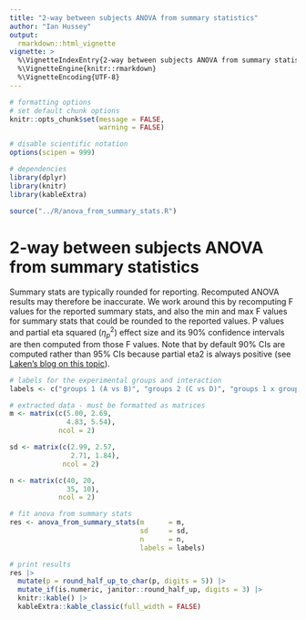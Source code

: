 ```yaml
---
title: "2-way between subjects ANOVA from summary statistics"
author: "Ian Hussey"
output: 
  rmarkdown::html_vignette
vignette: >
  %\VignetteIndexEntry{2-way between subjects ANOVA from summary statistics}
  %\VignetteEngine{knitr::rmarkdown}
  %\VignetteEncoding{UTF-8}
---
```


```r

# formatting options
# set default chunk options
knitr::opts_chunk$set(message = FALSE, 
                      warning = FALSE)

# disable scientific notation
options(scipen = 999) 

```

```r

# dependencies
library(dplyr)
library(knitr)
library(kableExtra)

source("../R/anova_from_summary_stats.R")

```

# 2-way between subjects ANOVA from summary statistics 

Summary stats are typically rounded for reporting. Recomputed ANOVA results may therefore be inaccurate. We work around this by recomputing F values for the reported summary stats, and also the min and max F values for summary stats that could be rounded to the reported values. P values and partial eta squared ($\eta_p^2$) effect size and its 90% confidence intervals are then computed from those F values. Note that by default 90% CIs are computed rather than 95% CIs because partial eta2 is always positive (see [Laken's blog on this topic](https://daniellakens.blogspot.com/2014/06/calculating-confidence-intervals-for.html)). 

```r

# labels for the experimental groups and interaction
labels <- c("groups 1 (A vs B)", "groups 2 (C vs D)", "groups 1 x groups 2 interaction")

# extracted data - must be formatted as matrices
m <- matrix(c(5.00, 2.69,
              4.83, 5.54),
            ncol = 2)

sd <- matrix(c(2.99, 2.57,
               2.71, 1.84),
             ncol = 2)

n <- matrix(c(40, 20,
              35, 10),
            ncol = 2)

# fit anova from summary stats
res <- anova_from_summary_stats(m      = m,
                                sd     = sd,
                                n      = n,
                                labels = labels)

# print results
res |>
  mutate(p = round_half_up_to_char(p, digits = 5)) |>
  mutate_if(is.numeric, janitor::round_half_up, digits = 3) |>
  knitr::kable() |>
  kableExtra::kable_classic(full_width = FALSE)

```



